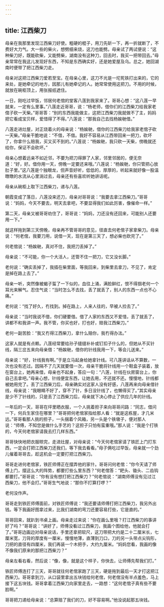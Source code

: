 ```yaml
---
---
---
```

title: 江西柴刀
---




母亲在我那里发现江西柴刀好使。粗硬的棍子，用刀先斫一下，再一折就断了，不费好大力气。大一些的柴火，想劈细来烧，这刀也能劈。母亲试了两试便说：“这种柴刀好，既能砍柴，又能劈柴，湖南没有这种刀，回去时，我买一把带回去。”母亲常常在我这儿发现好东西，不知是东西确实好，还是她爱屋及乌。总之，她回湖南时便带了把江西柴刀走。

母亲对这把江西柴刀爱若至宝。在母亲心里，这刀不光是一坨死铁打出来的，它的来处，是她牵记的地方，因那儿有她牵记的人。她常常使用这把刀。不用的时候，就放在碗柜顶上，用张报纸遮住。

一日，刚吃过早饭，邻居何老倌的堂客八莲到我家来了。哥哥心想：“这八莲一早就来，一定有么里事。”八莲走近哥哥，说：“杨老师，借你们的江西柴刀给我家老倌子砍一天柴。”哥哥答：“别的东西我能做主，这把江西柴刀我就做不了主，妈妈把它看成宝贝样，爱惜得了不得。”八莲说：“那我自己去找杨娭毑借。”

八莲走进灶屋，对正烧着火的母亲说：“杨娭毑，借你的江西柴刀给我家老倌子砍一天柴。”母亲干脆地说：“不借，不借。我好不容易从江西带回来一把刀，砍坏了，你拿什么赔我，买又买不到的。”八莲说：“杨娭毑，我只砍一天柴，傍晚就还给你，保证不会砍坏。”

母亲心想着远亲不如近邻，不要为把刀得罪了人家，邻里邻居的，便无奈道：“好，好。借你用一天，傍晚一定要还来哦。”八莲说：“杨娭毑，你只管把心放肚子里。”这八莲是个独眼龙，但声音好听，低低的，厚厚的，听起来就好像一股温暾暾的水流从心里淌过去，母亲还有些喜欢听她讲话呢。

母亲从碗柜上取下江西柴刀，递与八莲。

朝霞变成了落日，八莲没来还刀，母亲对哥哥说：“我要去拿江西柴刀。”哥哥说：“妈妈，今天不要去，明天去拿吧，不要显得我们如此厉害，像催命一样。”

第二天，母亲又被哥哥劝住了，哥哥说：“妈妈，刀还没有还回来，可能别人还要用一下。”

就这样拖到第三天傍晚，母亲再不管哥哥的意见，径直去何老倌子家拿柴刀。母亲说：“何老倌，我要刀用，说借一天，现在是第三天了，想必柴也砍完了。”

何老倌说：“杨娭毑，真对不住，我把刀丢掉了。”

母亲说：“不可能，你一个大活人，还管不住一把刀，它又没长脚。”

老何说：“确实丢掉了，我插在柴里面，等我回来，到柴里去拿刀，不见了，肯定是掉在路上去了。”

母亲一听，突然像被蝎子蜇了一下似的，血往上涌，满脸鲜红，恨不得掴老何一个耳光来解气。忍住气说：“当时怎么不去找，丢了就丢了，别人的东西一点也不心痛。”

老何说：“找了好久，冇找到。掉在路上，人来人往的，早被人捡去了。”

母亲说：“当时我说不借，你们硬要借。借了人家的东西又不爱惜，丢了就丢了，讲都不和我讲一声。我不管，你买也好，打也好，赔我江西柴刀。”

老何一副苦脸：“我又冇得江西柴刀，拿什么赔你，我冇得办法。”

这家人就是有点赖。八莲经常要给孙子缝缝补补或钉扣子什么的，但她从不买针线，隔三岔五来向母亲借：“杨娭毑，借你的针线我用一下，等会儿送来。”

母亲说：“好，针线我有啊。”于是立马起身给她拿针线。可八莲讲话从不算数，一次也没有还过。因隔不了几天就要借一次，母亲干脆将针线用一个鞋盒子装着，放在窗台上，她再来借，母亲也不起身，答应一句：“八莲，针线在伙房窗台上，你自己去拿吧。”母亲心想，针线便宜东西，让她去用，不还就不还。慢慢地，针线都被她用完了。丢了江西柴刀后，母亲确实对这家人没有好感，八莲再来向母亲借针线，母亲说：“我眼睛不好了，穿不了针，多日没针线了，也懒得买了。”其实母亲是少不了针线的，只是丢了江西柴刀后，母亲就下决心停止了供应几年的针线。

一年后的一天，哥哥在坪里晒衣服，一个人挑着担子来向哥哥问路：“同志，借问一下，何兵生家住在哪里？”哥哥把何老倌家指给那人看：“就是这栋屋，才几米远。”哥哥看那人挑的担子，一头捆着个风箱，另一头是个铁墩子，便对那人说：“师傅，不知您是做什么手艺的？这担子只怕有蛮重哦。”那人说：“我是个打铁的，今天何老倌家请我去打几样东西。”

哥哥快快地把衣服晾完，走进灶屋，对母亲说：“今天何老倌家请了铁匠上门打东西，一定会打把江西柴刀还我们，等下我去看看。”母子俩吃过早饭，母亲就一个劲儿催着哥哥去，趁这机会一定要打把江西柴刀。

哥哥走进何老倌家，铁匠师傅正在摆弄他的家什。哥哥问何老倌：“你今天请了师傅上门，摆这么大的阵势，都要打些么里东西？”何老倌答：“耙头、锄头、二齿钩都要打。”哥哥说：“你有没有想打把江西柴刀？”何老倌说：“湖南师傅没有见过江西柴刀，他不会打。”哥哥生气地说：“那你不打算打啰？”

老何没作声。

哥哥走到铁匠师傅面前，对铁匠师傅说：“我还要请师傅打把江西柴刀，我另外出钱。等下我画好图拿过来，比我们湖南的弯刀还要容易打些，它是直的。”

哥哥回来，就趴到书桌上画。母亲走过来说：“你在画么里哦？打江西柴刀的事讲好了吗？”哥哥说：“讲好了，师傅没看过江西柴刀，我画个图给他，他就会打了。”哥哥边画边对母亲说话，手里还拿把软尺，这刀带把大约是二十二厘米长，七厘米宽，刀背的厚度有一厘米，慢慢地薄，直薄到刀口，刀的另一头带点尖钩形，刀把的直径有四厘米，我们再装一个木把手，大约九厘米。“妈妈您看，我画的像不像我们原来的那把江西柴刀？”

母亲左看右看，然后说：“像，像，就是这个样子，你快去，让师傅先帮我们打。”

铁匠师傅连打了三天，哥哥就往何老倌家跑了三天，硬是拖到最后一天才打这把江西柴刀。哥哥拿到刀，从口袋里拿出五块钱给何老倌，何老倌没有半点羞色，马上接下这五块钱。哥哥拿着江西柴刀向家里走去，一路想：“这何老倌子真有些不要脸啊。”

哥哥把刀递给母亲说：“总算赔了我们的刀，好不容易啊。”他没说起那五块钱。